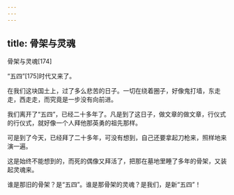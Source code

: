 ```yaml
---
---
---
```

title: 骨架与灵魂
---




骨架与灵魂[174]



“五四”[175]时代又来了。

在我们这块国土上，过了多么悲苦的日子。一切在绕着圈子，好像鬼打墙，东走走，西走走，而究竟是一步没有向前进。

我们离开了“五四”，已经二十多年了。凡是到了这日子，做文章的做文章，行仪式的行仪式，就好像一个人拜他那英勇的祖先那样。

可是到了今天，已经拜了二十多年，可没有想到，自己还要拿起刀枪来，照样地来演一遍。

这是始终不能想到的，而死的偶像又拜活了，把那在墓地里睡了多年的骨架，又装起灵魂来。

谁是那旧的骨架？是“五四”。谁是那骨架的灵魂？是我们，是新“五四”！